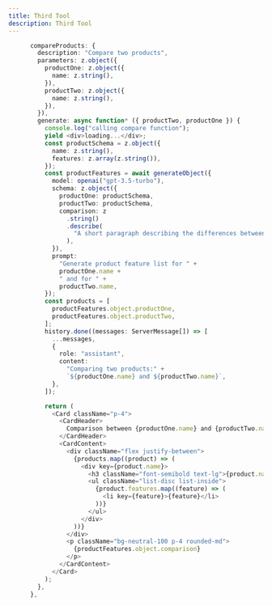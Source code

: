 ```yaml
---
title: Third Tool
description: Third Tool
---
```


```typescript
      compareProducts: {
        description: "Compare two products",
        parameters: z.object({
          productOne: z.object({
            name: z.string(),
          }),
          productTwo: z.object({
            name: z.string(),
          }),
        }),
        generate: async function* ({ productTwo, productOne }) {
          console.log("calling compare function");
          yield <div>loading...</div>;
          const productSchema = z.object({
            name: z.string(),
            features: z.array(z.string()),
          });
          const productFeatures = await generateObject({
            model: openai("gpt-3.5-turbo"),
            schema: z.object({
              productOne: productSchema,
              productTwo: productSchema,
              comparison: z
                .string()
                .describe(
                  "A short paragraph describing the differences between the two products and why you would pick one versus the other.",
                ),
            }),
            prompt:
              "Generate product feature list for " +
              productOne.name +
              " and for " +
              productTwo.name,
          });
          const products = [
            productFeatures.object.productOne,
            productFeatures.object.productTwo,
          ];
          history.done((messages: ServerMessage[]) => [
            ...messages,
            {
              role: "assistant",
              content:
                "Comparing two products:" +
                `${productOne.name} and ${productTwo.name}`,
            },
          ]);

          return (
            <Card className="p-4">
              <CardHeader>
                Comparison between {productOne.name} and {productTwo.name}
              </CardHeader>
              <CardContent>
                <div className="flex justify-between">
                  {products.map((product) => (
                    <div key={product.name}>
                      <h3 className="font-semibold text-lg">{product.name}</h3>
                      <ul className="list-disc list-inside">
                        {product.features.map((feature) => (
                          <li key={feature}>{feature}</li>
                        ))}
                      </ul>
                    </div>
                  ))}
                </div>
                <p className="bg-neutral-100 p-4 rounded-md">
                  {productFeatures.object.comparison}
                </p>
              </CardContent>
            </Card>
          );
        },
      },
```
